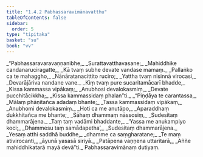 ```yaml
---
title: "1.4.2 Pabhassaravimānavatthu"
tableOfContents: false
sidebar:
  order: 5
type: "tipitaka"
basket: "su"
book: "vv"
---
```



<DynamicBreadcrumb />

<Division number="697" book="vv" bookNo="19" page="57">

<Paragraph number="544" type="verses" book="vv">
_“Pabhassaravaravaṇṇanibhe,_  
_Surattavatthavasane;_  
_Mahiddhike candanaruciragatte,_  
_Kā tvaṃ subhe devate vandase mamaṃ._  

</Paragraph>

</Division>
<Division number="698" book="vv" bookNo="19" page="57">

<Paragraph number="545" type="verses" book="vv">
_Pallaṅko ca te mahaggho,_  
_Nānāratanacittito ruciro;_  
_Yattha tvaṃ nisinnā virocasi,_  
_Devarājāriva nandane vane._  

</Paragraph>

</Division>
<Division number="699" book="vv" bookNo="19" page="57">

<Paragraph number="546" type="verses" book="vv">
_Kiṃ tvaṃ pure sucaritamācarī bhadde,_  
_Kissa kammassa vipākaṃ;_  
_Anubhosi devalokasmiṃ,_  
_Devate pucchitācikkha;_  
_Kissa kammassidaṃ phalan”ti._  

</Paragraph>

</Division>
<Division number="700" book="vv" bookNo="19" page="57">

<Paragraph number="547" type="verses" book="vv">
_“Piṇḍāya te carantassa,_  
_Mālaṃ phāṇitañca adadaṃ bhante;_  
_Tassa kammassidaṃ vipākaṃ,_  
_Anubhomi devalokasmiṃ._  

</Paragraph>

</Division>
<Division number="701" book="vv" bookNo="19" page="57">

<Paragraph number="548" type="verses" book="vv">
_Hoti ca me anutāpo,_  
_Aparaddhaṃ dukkhitañca me bhante;_  
_Sāhaṃ dhammaṃ nāssosiṃ,_  
_Sudesitaṃ dhammarājena._  

</Paragraph>

</Division>
<Division number="702" book="vv" bookNo="19" page="57">

<Paragraph number="549" type="verses" book="vv">
_Taṃ taṃ vadāmi bhaddante,_  
_‘Yassa me anukampiyo koci;_  
_Dhammesu taṃ samādapetha’,_  
_Sudesitaṃ dhammarājena._  

</Paragraph>

</Division>
<Division number="703" book="vv" bookNo="19" page="57">

<Paragraph number="550" type="verses" book="vv">
_Yesaṃ atthi saddhā buddhe,_  
_dhamme ca saṃgharatane;_  
_Te maṃ ativirocanti,_  
_āyunā yasasā siriyā._  

</Paragraph>

</Division>
<Division number="704" book="vv" bookNo="19" page="57">

<Paragraph number="551" type="verses" book="vv">
_Patāpena vaṇṇena uttaritarā,_  
_Aññe mahiddhikatarā mayā devā”ti._  


</Paragraph>
</Division>

<Paragraph number="552" type="center" book="vv">
Pabhassaravimānaṃ dutiyaṃ.
</Paragraph>